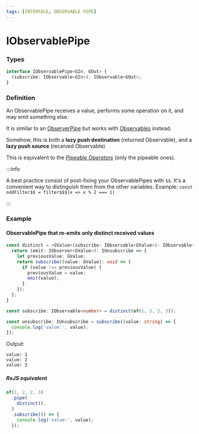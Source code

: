 ```yaml
---
tags: [INTERFACE, OBSERVABLE PIPE]
---
```


# IObservablePipe

### Types

```ts
interface IObservablePipe<GIn, GOut> {
  (subscribe: IObservable<GIn>): IObservable<GOut>;
}
```

### Definition

An ObservablePipe receives a value, performs some operation on it, and may emit something else.

It is similar to an [ObserverPipe](/docs/reference/observer-pipe/) but works with
[Observables](/docs/reference/observable/) instead.

Somehow, this is both a **lazy push destination** (returned Observable),
and a **lazy push source** (received Observable)

This is equivalent to the *[Pipeable Operators](https://rxjs-dev.firebaseapp.com/guide/operators)* (only the pipeable ones).

:::info

A best practice consist of post-fixing your ObservablePipes with `$$`.
It's a convenient way to distinguish them from the other variables.
Example: `const oddFilter$$ = filter$$$(x => x % 2 === 1)`

:::

### Example

#### ObservablePipe that re-emits only distinct received values

```ts
const distinct = <GValue>(subscribe: IObservable<GValue>): IObservable<GValue> => {
  return (emit: IObserver<GValue>): IUnsubscribe => {
    let previousValue: GValue;
    return subscribe((value: GValue): void => {
      if (value !== previousValue) {
        previousValue = value;
        emit(value);
      }
    });
  };
}

const subscribe: IObservable<number> = distinct(of(1, 2, 2, 3));

const unsubscribe: IUnsubscribe = subscribe((value: string) => {
  console.log('value:', value);
});
```

Output:

```text
value: 1
value: 2
value: 3
```

##### RxJS equivalent

```ts
of(1, 2, 2, 3)
  .pipe(
    distinct(),
  )
  .subscribe(() => {
    console.log('value:', value);
  });
```
